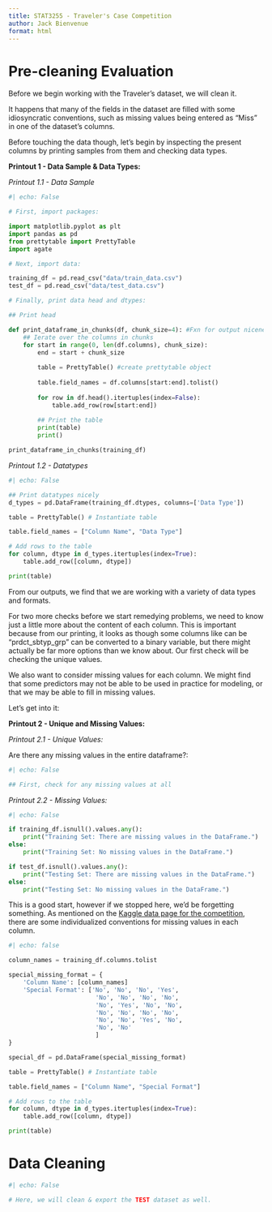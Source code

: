 ```yaml
---
title: STAT3255 - Traveler's Case Competition
author: Jack Bienvenue
format: html
---
```


# Pre-cleaning Evaluation

Before we begin working with the Traveler's dataset, we will clean it.

It happens that many of the fields in the dataset are filled with some idiosyncratic conventions, such as missing values being entered as "Miss" in one of the dataset's columns.

Before touching the data though, let's begin by inspecting the present columns by printing samples from them and checking data types.

**Printout 1 - Data Sample & Data Types:**

*Printout 1.1 - Data Sample*
``` python
#| echo: False

# First, import packages:

import matplotlib.pyplot as plt
import pandas as pd
from prettytable import PrettyTable
import agate

# Next, import data:

training_df = pd.read_csv("data/train_data.csv")
test_df = pd.read_csv("data/test_data.csv")

# Finally, print data head and dtypes:

## Print head

def print_dataframe_in_chunks(df, chunk_size=4): #Fxn for output niceness
    ## Ierate over the columns in chunks
    for start in range(0, len(df.columns), chunk_size):
        end = start + chunk_size
        
        table = PrettyTable() #create prettytable object
        
        table.field_names = df.columns[start:end].tolist()
        
        for row in df.head().itertuples(index=False):
            table.add_row(row[start:end])
        
        ## Print the table
        print(table)
        print()

print_dataframe_in_chunks(training_df)

```

*Printout 1.2 - Datatypes*
``` python
#| echo: False

## Print datatypes nicely
d_types = pd.DataFrame(training_df.dtypes, columns=['Data Type'])

table = PrettyTable() # Instantiate table 

table.field_names = ["Column Name", "Data Type"] 

# Add rows to the table
for column, dtype in d_types.itertuples(index=True):
    table.add_row([column, dtype])

print(table)

```

From our outputs, we find that we are working with a variety of data types and formats. 

For two more checks before we start remedying problems, we need to know just a little more about the content of each column. This is important because from our printing, it looks as though some columns like can be "prdct_sbtyp_grp" can be converted to a binary variable, but there might actually be far more options than we know about. Our first check will be checking the unique values.

We also want to consider missing values for each column. We might find that some predictors may not be able to be used in practice for modeling, or that we may be able to fill in missing values.

Let's get into it:

**Printout 2 - Unique and Missing Values:**

*Printout 2.1 - Unique Values:*

Are there any missing values in the entire dataframe?:
```python
#| echo: False

## First, check for any missing values at all

```

*Printout 2.2 - Missing Values:*

``` python
#| echo: False

if training_df.isnull().values.any():
    print("Training Set: There are missing values in the DataFrame.")
else:
    print("Training Set: No missing values in the DataFrame.")

if test_df.isnull().values.any():
    print("Testing Set: There are missing values in the DataFrame.")
else:
    print("Testing Set: No missing values in the DataFrame.")
```

This is a good start, however if we stopped here, we'd be forgetting something. As mentioned on the [Kaggle data page for the competition](https://www.kaggle.com/competitions/2024-travelers-umc-u-conn/data), there are some individualized conventions for missing values in each column. 

``` python
#| echo: false

column_names = training_df.columns.tolist

special_missing_format = {
    'Column Name': [column_names]
    'Special Format': ['No', 'No', 'No', 'Yes', 
                        'No', 'No', 'No', 'No',
                        'No', 'Yes', 'No', 'No',
                        'No', 'No', 'No', 'No',
                        'No', 'No', 'Yes', 'No',
                        'No', 'No'
                        ]
}

special_df = pd.DataFrame(special_missing_format)

table = PrettyTable() # Instantiate table 

table.field_names = ["Column Name", "Special Format"] 

# Add rows to the table
for column, dtype in d_types.itertuples(index=True):
    table.add_row([column, dtype])

print(table)
```

# Data Cleaning

``` python
#| echo: False

# Here, we will clean & export the TEST dataset as well. 


```